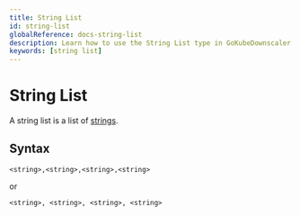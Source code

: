 ```yaml
---
title: String List
id: string-list
globalReference: docs-string-list
description: Learn how to use the String List type in GoKubeDownscaler
keywords: [string list]
---
```


# String List

A string list is a list of [strings](<https://en.wikipedia.org/wiki/String_(computer_science)>).

## Syntax

```text
<string>,<string>,<string>,<string>
```

or

```text
<string>, <string>, <string>, <string>
```
